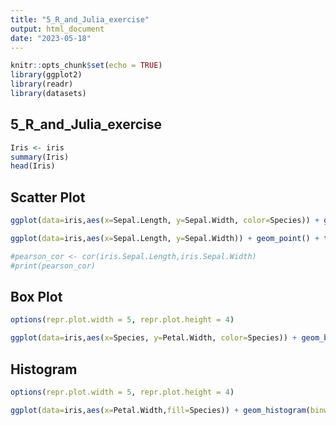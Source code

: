 ```yaml
---
title: "5_R_and_Julia_exercise"
output: html_document
date: "2023-05-18"
---
```


```r
knitr::opts_chunk$set(echo = TRUE)
library(ggplot2)
library(readr)
library(datasets)
```

## 5_R_and_Julia_exercise


```r
Iris <- iris
summary(Iris)
head(Iris)
```

## Scatter Plot


```r
ggplot(data=iris,aes(x=Sepal.Length, y=Sepal.Width, color=Species)) + geom_point() + theme_minimal() 
```

```r
ggplot(data=iris,aes(x=Sepal.Length, y=Sepal.Width)) + geom_point() + theme_minimal() + geom_smooth() 

```

```r
#pearson_cor <- cor(iris.Sepal.Length,iris.Sepal.Width)
#print(pearson_cor)
```

## Box Plot

```r
options(repr.plot.width = 5, repr.plot.height = 4)

ggplot(data=iris,aes(x=Species, y=Petal.Width, color=Species)) + geom_boxplot() + theme_minimal()  + theme(legend.position="none")
```

## Histogram

```r
options(repr.plot.width = 5, repr.plot.height = 4)

ggplot(data=iris,aes(x=Petal.Width,fill=Species)) + geom_histogram(binwidth=0.1) + theme_minimal() 
```
